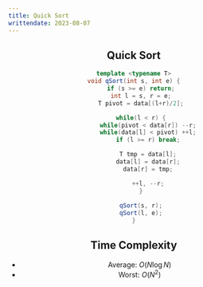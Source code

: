 ```yaml
---
title: Quick Sort
writtendate: 2023-08-07
---
```


<Header />


## Quick Sort

```cpp
template <typename T>
void qSort(int s, int e) {
    if (s >= e) return;
    int l = s, r = e;
    T pivot = data[(l+r)/2];

    while(l < r) {
        while(pivot < data[r]) --r;
        while(data[l] < pivot) ++l;
        if (l >= r) break;

        T tmp = data[l];
        data[l] = data[r];
        data[r] = tmp;

        ++l, --r;
    }
    
    qSort(s, r);
    qSort(l, e);
}
```


## Time Complexity

- Average: $O(N\log N)$
- Worst: $O(N^2)$

<Comment />
